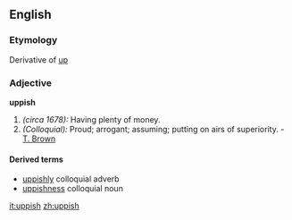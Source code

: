 ==English==

===Etymology===
Derivative of [[up]]

===Adjective===
'''uppish'''
# ''(circa 1678):'' Having plenty of money.
# ''(Colloquial):'' Proud; arrogant; assuming; putting on airs of superiority. - [[T. Brown]]

====Derived terms====
*[[uppishly]] colloquial adverb
*[[uppishness]] colloquial noun

[[it:uppish]]
[[zh:uppish]]